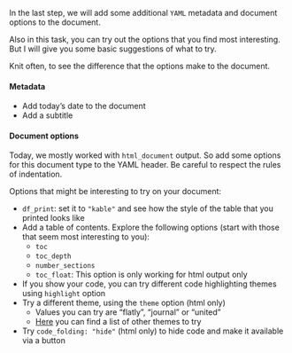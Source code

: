 In the last step, we will add some additional `YAML` metadata and document options
to the document.

Also in this task, you can try out the options that you find most interesting. But 
I will give you some basic suggestions of what to try.

Knit often, to see the difference that the options make to the document.

#### Metadata

- Add today's date to the document
- Add a subtitle

#### Document options

Today, we mostly worked with `html_document` output. So add some options for this
document type to the YAML header. Be careful to respect the rules of indentation.

Options that might be interesting to try on your document:

- `df_print`: set it to `"kable"` and see how the style of the table that you printed looks like
- Add a table of contents. Explore the following options (start with those that seem most interesting to you):
  - `toc`
  - `toc_depth`
  - `number_sections`
  - `toc_float`: This option is only working for html output only
- If you show your code, you can try different code highlighting themes using `highlight` option
- Try a different theme, using the `theme` option (html only)
  - Values you can try are "flatly", "journal" or "united"
  - [Here](https://www.datadreaming.org/post/r-markdown-theme-gallery/) you can find a list of other themes to try
- Try `code_folding: "hide"` (html only) to hide code and make it available via a button